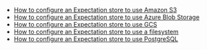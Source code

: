 <!--

---Import---
<ExpectationStores />

---Header---
### Expectation Stores
-->
- [How to configure an Expectation store to use Amazon S3](../../../guides/setup/configuring_metadata_stores/how_to_configure_an_expectation_store_in_amazon_s3.md)
- [How to configure an Expectation store to use Azure Blob Storage](../../../guides/setup/configuring_metadata_stores/how_to_configure_an_expectation_store_in_azure_blob_storage.md)
- [How to configure an Expectation store to use GCS](../../../guides/setup/configuring_metadata_stores/how_to_configure_an_expectation_store_in_gcs.md)
- [How to configure an Expectation store to use a filesystem](../../../guides/setup/configuring_metadata_stores/how_to_configure_an_expectation_store_on_a_filesystem.md)
- [How to configure an Expectation store to use PostgreSQL](../../../guides/setup/configuring_metadata_stores/how_to_configure_an_expectation_store_to_postgresql.md)
